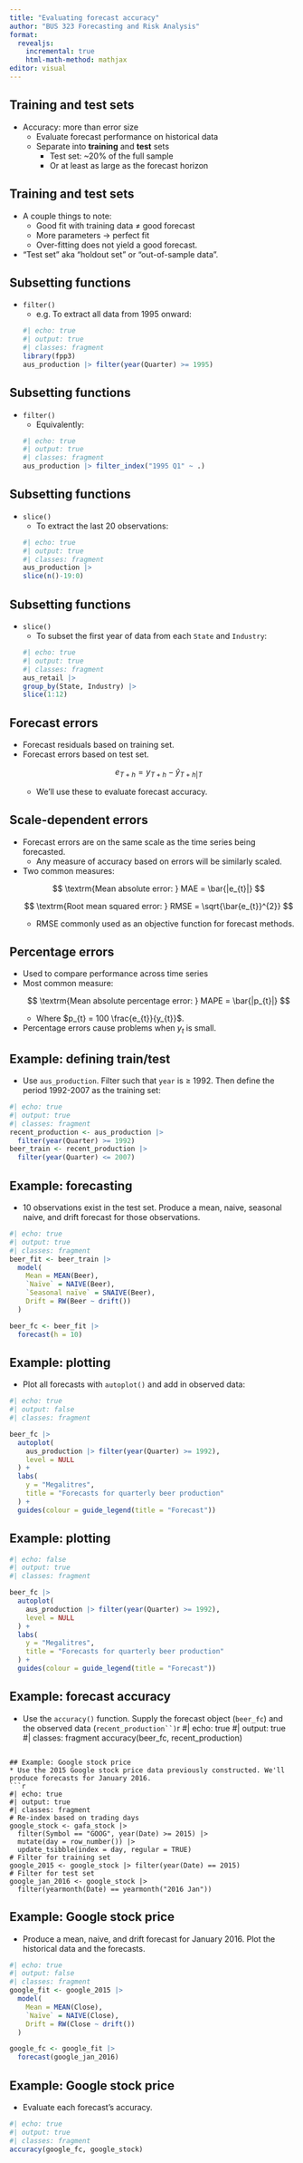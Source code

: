 ```yaml
---
title: "Evaluating forecast accuracy"
author: "BUS 323 Forecasting and Risk Analysis"
format: 
  revealjs:
    incremental: true
    html-math-method: mathjax
editor: visual
---
```


## Training and test sets
* Accuracy: more than error size
    + Evaluate forecast performance on historical data
    + Separate into **training** and **test** sets
        - Test set: ~20% of the full sample
        - Or at least as large as the forecast horizon

## Training and test sets
* A couple things to note:
    + Good fit with training data $\neq$ good forecast
    + More parameters $\rightarrow$ perfect fit
    + Over-fitting does not yield a good forecast.
* "Test set" aka "holdout set" or "out-of-sample data".

## Subsetting functions
* ```filter()```
    + e.g. To extract all data from 1995 onward:
```r
#| echo: true
#| output: true
#| classes: fragment
library(fpp3)
aus_production |> filter(year(Quarter) >= 1995)
```

## Subsetting functions
* ```filter()```
    + Equivalently:
```r
#| echo: true
#| output: true
#| classes: fragment
aus_production |> filter_index("1995 Q1" ~ .)
```

## Subsetting functions
* ```slice()```
    + To extract the last 20 observations:
```r
#| echo: true
#| output: true
#| classes: fragment
aus_production |>
  slice(n()-19:0)
```

## Subsetting functions
* ```slice()```
    + To subset the first year of data from each ```State``` and ```Industry```:
```r
#| echo: true
#| output: true
#| classes: fragment
aus_retail |>
  group_by(State, Industry) |>
  slice(1:12)
```
    
## Forecast errors
* Forecast residuals based on training set. 
* Forecast errors based on test set.
<div class="fragment">
$$
e_{T+h} = y_{T+h} - \widehat{y}_{T+h|T}
$$
</div>
    + We'll use these to evaluate forecast accuracy.

## Scale-dependent errors
* Forecast errors are on the same scale as the time series being forecasted.
    + Any measure of accuracy based on errors will be similarly scaled.
* Two common measures:
<div class="fragment">
$$
\textrm{Mean absolute error: } MAE = \bar{|e_{t}|}
$$
</div>
<div class="fragment">
$$
\textrm{Root mean squared error: } RMSE = \sqrt{\bar{e_{t}}^{2}}
$$
</div>
    + RMSE commonly used as an objective function for forecast methods.

## Percentage errors
* Used to compare performance across time series
* Most common measure:
<div class="fragment">
$$
\textrm{Mean absolute percentage error: } MAPE = \bar{|p_{t}|}
$$
</div>
    + Where $p_{t} = 100 \frac{e_{t}}{y_{t}}$.
* Percentage errors cause problems when $y_{t}$ is small.

## Example: defining train/test
* Use ```aus_production```. Filter such that ```year``` is $\geq$ 1992. Then define the period 1992-2007 as the training set:
```r
#| echo: true
#| output: true
#| classes: fragment
recent_production <- aus_production |>
  filter(year(Quarter) >= 1992)
beer_train <- recent_production |>
  filter(year(Quarter) <= 2007)
```

## Example: forecasting 
* 10 observations exist in the test set. Produce a mean, naive, seasonal naive, and drift forecast for those observations.
```r
#| echo: true
#| output: true
#| classes: fragment
beer_fit <- beer_train |>
  model(
    Mean = MEAN(Beer),
    `Naïve` = NAIVE(Beer),
    `Seasonal naïve` = SNAIVE(Beer),
    Drift = RW(Beer ~ drift())
  )

beer_fc <- beer_fit |>
  forecast(h = 10)
```

## Example: plotting
* Plot all forecasts with ```autoplot()``` and add in observed data:
```r
#| echo: true
#| output: false
#| classes: fragment

beer_fc |>
  autoplot(
    aus_production |> filter(year(Quarter) >= 1992),
    level = NULL
  ) +
  labs(
    y = "Megalitres",
    title = "Forecasts for quarterly beer production"
  ) +
  guides(colour = guide_legend(title = "Forecast"))
```

## Example: plotting
```r
#| echo: false
#| output: true
#| classes: fragment

beer_fc |>
  autoplot(
    aus_production |> filter(year(Quarter) >= 1992),
    level = NULL
  ) +
  labs(
    y = "Megalitres",
    title = "Forecasts for quarterly beer production"
  ) +
  guides(colour = guide_legend(title = "Forecast"))
```

## Example: forecast accuracy
* Use the ```accuracy()``` function. Supply the forecast object (```beer_fc```) and the observed data (```recent_production``)
```r
#| echo: true
#| output: true
#| classes: fragment
accuracy(beer_fc, recent_production)
```

## Example: Google stock price
* Use the 2015 Google stock price data previously constructed. We'll produce forecasts for January 2016.
```r
#| echo: true
#| output: true
#| classes: fragment
# Re-index based on trading days
google_stock <- gafa_stock |>
  filter(Symbol == "GOOG", year(Date) >= 2015) |>
  mutate(day = row_number()) |>
  update_tsibble(index = day, regular = TRUE)
# Filter for training set
google_2015 <- google_stock |> filter(year(Date) == 2015)
# Filter for test set
google_jan_2016 <- google_stock |>
  filter(yearmonth(Date) == yearmonth("2016 Jan"))
```

## Example: Google stock price
* Produce a mean, naive, and drift forecast for January 2016. Plot the historical data and the forecasts.
```r
#| echo: true
#| output: false
#| classes: fragment
google_fit <- google_2015 |>
  model(
    Mean = MEAN(Close),
    `Naïve` = NAIVE(Close),
    Drift = RW(Close ~ drift())
  )

google_fc <- google_fit |>
  forecast(google_jan_2016)
```

## Example: Google stock price
* Evaluate each forecast's accuracy.
```r
#| echo: true
#| output: true
#| classes: fragment
accuracy(google_fc, google_stock)
```